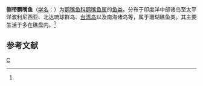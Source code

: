 {{Speciesbox 
| taxon = Scarus lepidus
| authority = Jenyns, 1842<ref name='id7841'>{{cite web| url =http://www.bioinfo.cn/db05/BjdwSpecies.php?action=view&id=7841| title =侧带鹦嘴鱼| work =中国动物物种编目数据库| publisher =中国科学院微生物研究所| author =中国科学院动物研究所| accessdate =2009-04-16| deadurl =yes| archiveurl =https://web.archive.org/web/20131203122335/http://www.bioinfo.cn/db05/BjdwSpecies.php?action=view| archivedate =2013-12-03}}</ref>
}}

'''侧带鹦嘴鱼'''（[[学名|学名]]：{{lang|la|''Scarus lepidus''}}）为[[鹦嘴鱼科|鹦嘴鱼科]][[鹦嘴鱼属|鹦嘴鱼属]]的[[鱼类|鱼类]]。分布于印度洋中部诸岛至太平洋波利尼西亚、北达琉球群岛、[[台湾岛|台湾岛]]以及南海诸岛等，属于珊瑚礁鱼类。其主要生活于多在礁盘内。<ref name='id7841'/>

== 参考文献 ==
{{reflist}}

{{Wikispecies|Scarus lepidus}}
{{Taxonbar|from=Q10887188}}

[[Category:鹦嘴鱼属|C]]


{{鱸形目小作品}}